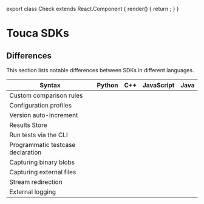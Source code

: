 
export class Check extends React.Component {
  render() {
    return <HiCheckCircle color="green" size="1.25rem" />;
  }
}

# Touca SDKs

<DocCardList />

## Differences

This section lists notable differences between SDKs in different languages.

| Syntax                            | Python    | C++       | JavaScript | Java      |
| --------------------------------- | --------- | --------- | ---------- | --------- |
| Custom comparison rules           | <Check /> |           | <Check />  | <Check /> |
| Configuration profiles            | <Check /> |           | <Check />  |           |
| Version auto-increment            | <Check /> |           | <Check />  |           |
| Results Store                     | <Check /> |           | <Check />  |           |
| Run tests via the CLI             | <Check /> |           |            |           |
| Programmatic testcase declaration | <Check /> |           |            |           |
| Capturing binary blobs            | <Check /> |           |            |           |
| Capturing external files          | <Check /> |           |            |           |
| Stream redirection                |           | <Check /> |            |           |
| External logging                  |           | <Check /> |            |           |
